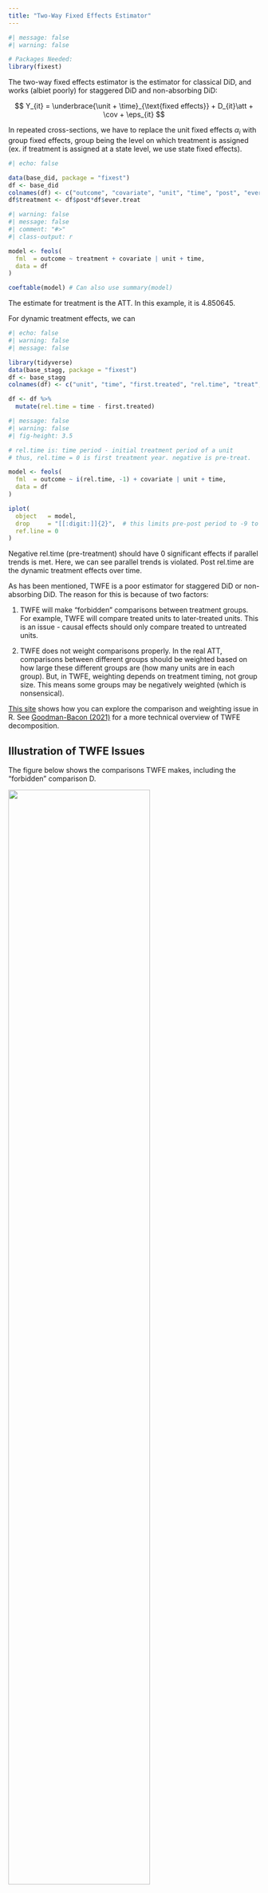```yaml
---
title: "Two-Way Fixed Effects Estimator"
---
```


```r
#| message: false
#| warning: false

# Packages Needed:
library(fixest)
```

The two-way fixed effects estimator is the estimator for classical DiD, and works (albiet poorly) for staggered DiD and non-absorbing DiD:

$$
Y_{it} = \underbrace{\unit + \time}_{\text{fixed effects}} + D_{it}\att + \cov + \eps_{it}
$$

::: small
In repeated cross-sections, we have to replace the unit fixed effects $\alpha_i$ with group fixed effects, group being the level on which treatment is assigned (ex. if treatment is assigned at a state level, we use state fixed effects).
:::

```r
#| echo: false

data(base_did, package = "fixest")
df <- base_did
colnames(df) <- c("outcome", "covariate", "unit", "time", "post", "ever.treat")
df$treatment <- df$post*df$ever.treat
```

```r
#| warning: false
#| message: false
#| comment: "#>"
#| class-output: r

model <- feols(
  fml  = outcome ~ treatment + covariate | unit + time,
  data = df
)

coeftable(model) # Can also use summary(model)
```

::: small
The estimate for treatment is the ATT. In this example, it is 4.850645.
:::

For dynamic treatment effects, we can

```r
#| echo: false
#| warning: false
#| message: false

library(tidyverse)
data(base_stagg, package = "fixest")
df <- base_stagg
colnames(df) <- c("unit", "time", "first.treated", "rel.time", "treat", "te", "covariate", "outcome")

df <- df %>%
  mutate(rel.time = time - first.treated)
```

```r
#| message: false
#| warning: false
#| fig-height: 3.5

# rel.time is: time period - initial treatment period of a unit
# thus, rel.time = 0 is first treatment year. negative is pre-treat.

model <- feols(
  fml  = outcome ~ i(rel.time, -1) + covariate | unit + time,
  data = df
)

iplot(
  object   = model,
  drop     = "[[:digit:]]{2}",  # this limits pre-post period to -9 to 9.
  ref.line = 0
)
```

::: small
Negative rel.time (pre-treatment) should have 0 significant effects if parallel trends is met. Here, we can see parallel trends is violated. Post rel.time are the dynamic treatment effects over time.
:::

As has been mentioned, TWFE is a poor estimator for staggered DiD or non-absorbing DiD. The reason for this is because of two factors:

1.  TWFE will make "forbidden" comparisons between treatment groups. For example, TWFE will compare treated units to later-treated units. This is an issue - causal effects should only compare treated to untreated units.

2.  TWFE does not weight comparisons properly. In the real ATT, comparisons between different groups should be weighted based on how large these different groups are (how many units are in each group). But, in TWFE, weighting depends on treatment timing, not group size. This means some groups may be negatively weighted (which is nonsensical).

::: small
[This site](https://asjadnaqvi.github.io/DiD/docs/code_r/06_bacon_r/) shows how you can explore the comparison and weighting issue in R. See [Goodman-Bacon (2021)](https://www.sciencedirect.com/science/article/abs/pii/S0304407621001445) for a more technical overview of TWFE decomposition.
:::

::: {.callout-note collapse="true" appearance="simple"}
## Illustration of TWFE Issues

The figure below shows the comparisons TWFE makes, including the "forbidden" comparison D.

![](images/clipboard-2200187195.png){fig-align="center" width="75%"}

The figure below shows how TWFE comparisons are weighted:

![](images/clipboard-3589189122.png){fig-align="center" width="55%"}
:::
